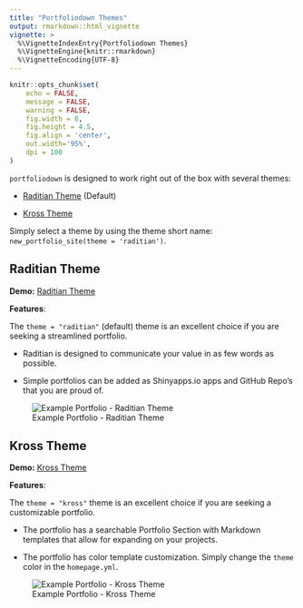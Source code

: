 ```yaml
---
title: "Portfoliodown Themes"
output: rmarkdown::html_vignette
vignette: >
  %\VignetteIndexEntry{Portfoliodown Themes}
  %\VignetteEngine{knitr::rmarkdown}
  %\VignetteEncoding{UTF-8}
---
```


```r
knitr::opts_chunk$set(
    echo = FALSE,
    message = FALSE,
    warning = FALSE,
    fig.width = 8, 
    fig.height = 4.5,
    fig.align = 'center',
    out.width='95%', 
    dpi = 100
)
```


`portfoliodown` is designed to work right out of the box with several themes:

- [Raditian Theme](https://mattdancho.netlify.app/) (Default)

- [Kross Theme](https://mattdancho-kross.netlify.app/)

Simply select a theme by using the theme short name: `new_portfolio_site(theme = 'raditian')`.

## Raditian Theme

__Demo:__ [Raditian Theme](https://mattdancho.netlify.app/)

__Features__:

The `theme = "raditian"` (default) theme is an excellent choice if you are seeking a streamlined portfolio. 

- Raditian is designed to communicate your value in as few words as possible. 

- Simple portfolios can be added as Shinyapps.io apps and GitHub Repo's that you are proud of. 

![Example Portfolio - Raditian Theme](https://raw.githubusercontent.com/business-science/raditian-free-hugo-theme-data-science/master/images/example_portfolio.gif)


## Kross Theme

__Demo:__ [Kross Theme](https://mattdancho-kross.netlify.app/)

__Features__:

The `theme = "kross"` theme is an excellent choice if you are seeking a customizable portfolio. 

- The portfolio has a searchable Portfolio Section with Markdown templates that allow for expanding on your projects. 

- The portfolio has color template customization. Simply change the `theme` color in the `homepage.yml`.


![Example Portfolio - Kross Theme](https://github.com/business-science/kross-hugo-data-science/blob/master/images/example_portfolio_kross.gif?raw=true)




